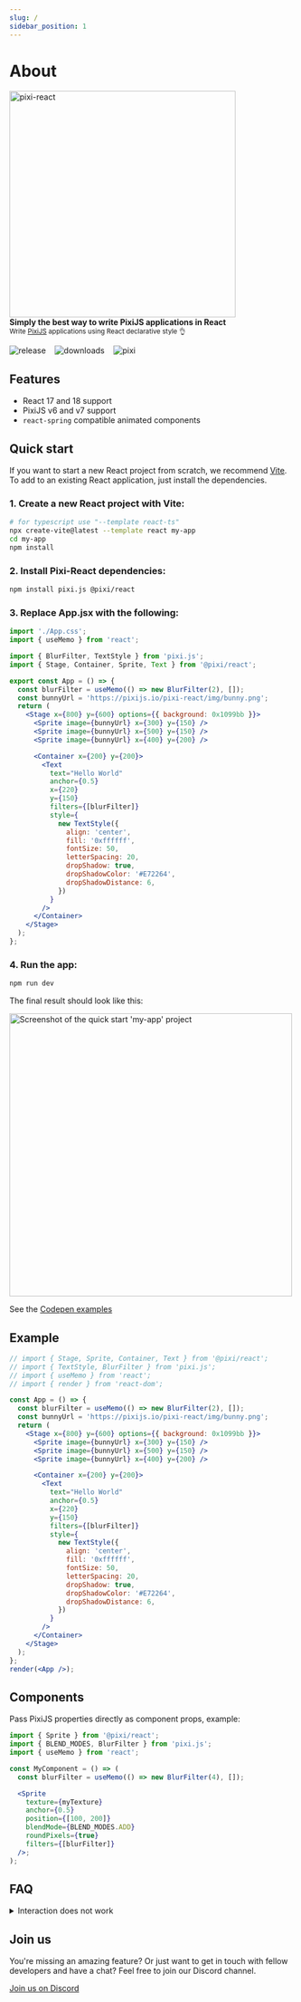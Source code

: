 ```yaml
---
slug: /
sidebar_position: 1
---
```


# About

<div style={{textAlign: 'center'}}>
<div>
  <h1 align="center" hidden>
    Pixi React
  </h1>
  <img
    src="/pixi-react/img/pixi-react-logo.png"
    alt="pixi-react"
    width="400"
  />
</div>

<div style={{ marginTop: '-10px' }}>
  <strong>Simply the best way to write PixiJS applications in React</strong>
  <br />
  <sub>
    Write <a href="http://www.pixijs.com/">PixiJS</a> applications using React
    declarative style 👌
  </sub>
</div>

![release](https://img.shields.io/github/v/release/pixijs/pixi-react) &nbsp;&nbsp; ![downloads](https://img.shields.io/npm/dm/@pixi/react) &nbsp;&nbsp; ![pixi](https://img.shields.io/badge/pixi-v6/v7-E72264.svg)

</div>

## Features

- React 17 and 18 support
- PixiJS v6 and v7 support
- `react-spring` compatible animated components

## Quick start

If you want to start a new React project from scratch, we recommend [Vite](https://vitejs.dev/guide/).
To add to an existing React application, just install the dependencies.

### 1. Create a new React project with Vite:

```bash
# for typescript use "--template react-ts"
npx create-vite@latest --template react my-app
cd my-app
npm install
```

### 2. Install Pixi-React dependencies:

```bash
npm install pixi.js @pixi/react
```

### 3. Replace App.jsx with the following:

```jsx
import './App.css';
import { useMemo } from 'react';

import { BlurFilter, TextStyle } from 'pixi.js';
import { Stage, Container, Sprite, Text } from '@pixi/react';

export const App = () => {
  const blurFilter = useMemo(() => new BlurFilter(2), []);
  const bunnyUrl = 'https://pixijs.io/pixi-react/img/bunny.png';
  return (
    <Stage x={800} y={600} options={{ background: 0x1099bb }}>
      <Sprite image={bunnyUrl} x={300} y={150} />
      <Sprite image={bunnyUrl} x={500} y={150} />
      <Sprite image={bunnyUrl} x={400} y={200} />

      <Container x={200} y={200}>
        <Text
          text="Hello World"
          anchor={0.5}
          x={220}
          y={150}
          filters={[blurFilter]}
          style={
            new TextStyle({
              align: 'center',
              fill: '0xffffff',
              fontSize: 50,
              letterSpacing: 20,
              dropShadow: true,
              dropShadowColor: '#E72264',
              dropShadowDistance: 6,
            })
          }
        />
      </Container>
    </Stage>
  );
};
```

### 4. Run the app:

```bash
npm run dev
```

The final result should look like this:

<div style={{ marginLeft: '50px' }}>
  <img
    src="/pixi-react/img/pixi-react-example.png"
    alt="Screenshot of the quick start 'my-app' project"
    width="500"
  />
</div>

<div style={{ paddingTop: '20px' }} />

See the [Codepen examples](https://codepen.io/collection/XPpGdb/)

## Example

```jsx live noInline
// import { Stage, Sprite, Container, Text } from '@pixi/react';
// import { TextStyle, BlurFilter } from 'pixi.js';
// import { useMemo } from 'react';
// import { render } from 'react-dom';

const App = () => {
  const blurFilter = useMemo(() => new BlurFilter(2), []);
  const bunnyUrl = 'https://pixijs.io/pixi-react/img/bunny.png';
  return (
    <Stage x={800} y={600} options={{ background: 0x1099bb }}>
      <Sprite image={bunnyUrl} x={300} y={150} />
      <Sprite image={bunnyUrl} x={500} y={150} />
      <Sprite image={bunnyUrl} x={400} y={200} />

      <Container x={200} y={200}>
        <Text
          text="Hello World"
          anchor={0.5}
          x={220}
          y={150}
          filters={[blurFilter]}
          style={
            new TextStyle({
              align: 'center',
              fill: '0xffffff',
              fontSize: 50,
              letterSpacing: 20,
              dropShadow: true,
              dropShadowColor: '#E72264',
              dropShadowDistance: 6,
            })
          }
        />
      </Container>
    </Stage>
  );
};
render(<App />);
```

## Components

Pass PixiJS properties directly as component props, example:

```jsx
import { Sprite } from '@pixi/react';
import { BLEND_MODES, BlurFilter } from 'pixi.js';
import { useMemo } from 'react';

const MyComponent = () => (
  const blurFilter = useMemo(() => new BlurFilter(4), []);

  <Sprite
    texture={myTexture}
    anchor={0.5}
    position={[100, 200]}
    blendMode={BLEND_MODES.ADD}
    roundPixels={true}
    filters={[blurFilter]}
  />;
);
```

## FAQ

<details>
  <summary>Interaction does not work</summary>
  <div>

  If you are using PixiJS without the `pixi.js` package and are instead using scoped packages like `@pixi/app`, `@pixi/sprite` etc, you will need to import the `@pixi/events` package to enable interaction.

  ```js
  import '@pixi/events';
  ```
  </div>
</details>

## Join us

You're missing an amazing feature? Or just want to get in touch with fellow developers
and have a chat? Feel free to join our Discord channel.

[Join us on Discord](https://discord.gg/zqbXQAADuM)

